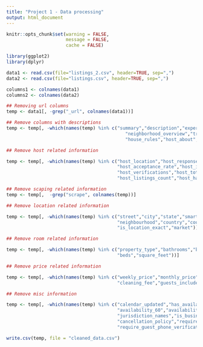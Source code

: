```yaml
---
title: "Project 1 - Data processing"
output: html_document
---
```


```r
knitr::opts_chunk$set(warning = FALSE,
                      message = FALSE, 
                      cache = FALSE)
```

```r
library(ggplot2)
library(dplyr)

data1 <- read.csv(file="listings_2.csv", header=TRUE, sep=",")
data2 <- read.csv(file="listings.csv", header=TRUE, sep=",")

```

```r
columns1 <- colnames(data1)
columns2 <- colnames(data2)

## Removing url columns
temp <- data1[, -grep("_url", colnames(data1))]

## Remove columns with descriptions
temp <- temp[, -which(names(temp) %in% c("summary","description","experiences_offered","notes",
                                            "neighborhood_overview","transit","access","interaction",
                                            "house_rules","host_about","space"))]

## Remove host related information

temp <- temp[, -which(names(temp) %in% c("host_location","host_response_time","host_response_rate",
                                         "host_acceptance_rate","host_is_superhost","host_neighbourhood",
                                         "host_verifications","host_total_listings_count","host_since",
                                         "host_listings_count","host_has_profile_pic","host_identity_verified"))]

## Remove scaping related information
temp <- temp[,  -grep("scrape", colnames(temp))]

## Remove location related information

temp <- temp[, -which(names(temp) %in% c("street","city","state","smart_location",
                                         "neighbourhood","country","country_code",
                                         "is_location_exact","market"))]

## Remove room related information

temp <- temp[, -which(names(temp) %in% c("property_type","bathrooms","bedrooms","bed_type",
                                         "beds","square_feet"))]

## Remove price related information

temp <- temp[, -which(names(temp) %in% c("weekly_price","monthly_price","security_deposit",
                                         "cleaning_fee","guests_included","extra_people"))]

## Remove misc information

temp <- temp[, -which(names(temp) %in% c("calendar_updated","has_availability","availability_30",
                                         "availability_60","availability_90","requires_license","license",
                                         "jurisdiction_names","is_business_travel_ready",
                                         "cancellation_policy","require_guest_profile_picture",
                                         "require_guest_phone_verification","instant_bookable"))]

write.csv(temp, file = "cleaned_data.csv")

```